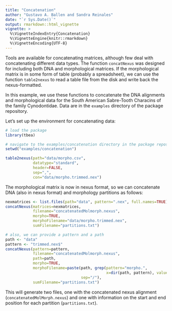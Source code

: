 ```yaml
---
title: "Concatenation"
author: "Gustavo A. Ballen and Sandra Reinales"
date: "`r Sys.Date()`"
output: rmarkdown::html_vignette
vignette: >
  %\VignetteIndexEntry{Concatenation}
  %\VignetteEngine{knitr::rmarkdown}
  %\VignetteEncoding{UTF-8}
---
```


Tools are available for concatenating matrices, although few deal with concatenating different data types. The function `concatNexus` was designed for including both DNA and morphological matrices. If the morphological matrix is in some form of table (probably a spreadsheet), we can use the function `table2nexus` to read a table file from the disk and write back the nexus-formatted.

In this example, we use these functions to concatenate the DNA alignments and morphological data for the South American Sabre-Tooth Characins of the family Cynodontidae. Data are in the `examples` directory of the package repository.

Let's set up the environment for concatenating data:

```r
# load the package
library(tbea)

# navigate to the examples/concatenation directory in the package repository
setwd("examples/concatenation")
```

```r
table2nexus(path="data/morpho.csv",
            datatype="standard",
            header=FALSE,
            sep=",",
            con="data/morpho.trimmed.nex")
```

The morphological matrix is now in nexus format, so we can concatenate DNA (also in nexus format) and morphology partitions as follows:

```r
nexmatrices <- list.files(path="data", pattern=".nex", full.names=TRUE)
concatNexus(matrices=nexmatrices,
            filename="concatenatedMolmorph.nexus", 
            morpho=TRUE,
            morphoFilename="data/morpho.trimmed.nex",
            sumFilename="partitions.txt")

# also, we can provide a pattern and a path 
path <- "data"
pattern <- "trimmed.nex$"
concatNexus(pattern=pattern,
            filename="concatenatedMolmorph.nexus",
            path=path, 
            morpho=TRUE,
            morphoFilename=paste(path, grep(pattern="morpho.",
                                            x=dir(path, pattern), value=TRUE),
                                 sep="/"),
            sumFilename="partitions.txt")
```

This will generate two files, one with the concatenated nexus alignment (`concatenatedMolMorph.nexus`) and one with information on the start and end position for each partition (`partitions.txt`).
